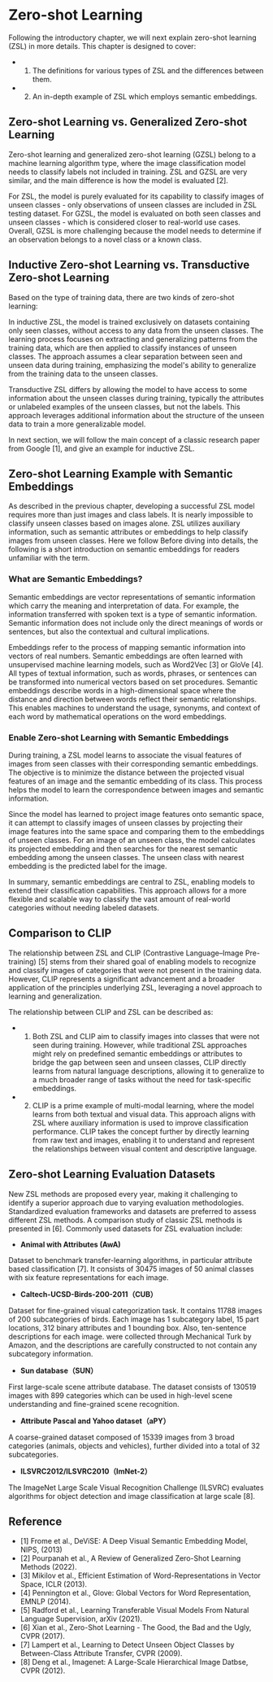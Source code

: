 # Zero-shot Learning

Following the introductory chapter, we will next explain zero-shot learning (ZSL) in more details. This chapter is designed to cover:
- 1. The definitions for various types of ZSL and the differences between them.   
- 2. An in-depth example of ZSL which employs semantic embeddings. 

## Zero-shot Learning vs. Generalized Zero-shot Learning

Zero-shot learning and generalized zero-shot learning (GZSL) belong to a machine learning algorithm type, where the image classification model needs to classify labels not included in training. ZSL and GZSL are very similar, and the main difference is how the model is evaluated [2].

For ZSL, the model is purely evaluated for its capability to classify images of unseen classes - only observations of unseen classes are included in ZSL testing dataset. For GZSL, the model is evaluated on both seen classes and unseen classes - which is considered closer to real-world use cases. Overall, GZSL is more challenging because the model needs to determine if an observation belongs to a novel class or a known class. 

## Inductive Zero-shot Learning vs. Transductive Zero-shot Learning

Based on the type of training data, there are two kinds of zero-shot learning:

In inductive ZSL, the model is trained exclusively on datasets containing only seen classes, without access to any data from the unseen classes. The learning process focuses on extracting and generalizing patterns from the training data, which are then applied to classify instances of unseen classes. The approach assumes a clear separation between seen and unseen data during training, emphasizing the model's ability to generalize from the training data to the unseen classes. 

Transductive ZSL differs by allowing the model to have access to some information about the unseen classes during training, typically the attributes or unlabeled examples of the unseen classes, but not the labels. This approach leverages additional information about the structure of the unseen data to train a more generalizable model. 

In next section, we will follow the main concept of a classic research paper from Google [1], and give an example for inductive ZSL. 

## Zero-shot Learning Example with Semantic Embeddings

As described in the previous chapter, developing a successful ZSL model requires more than just images and class labels. It is nearly impossible to classify unseen classes based on images alone. ZSL utilizes auxiliary information, such as semantic attributes or embeddings to help classify images from unseen classes. Here we follow  Before diving into details, the following is a short introduction on semantic embeddings for readers unfamiliar with the term. 

### What are Semantic Embeddings? 

Semantic embeddings are vector representations of semantic information which carry the meaning and interpretation of data. For example, the information transferred with spoken text is a type of semantic information. Semantic information does not include only the direct meanings of words or sentences, but also the contextual and cultural implications.

Embeddings refer to the process of mapping semantic information into vectors of real numbers. Semantic embeddings are often learned with unsupervised machine learning models, such as Word2Vec [3] or GloVe [4]. All types of textual information, such as words, phrases, or sentences can be transformed into numerical vectors based on set procedures. Semantic embeddings describe words in a high-dimensional space where the distance and direction between words reflect their semantic relationships. This enables machines to understand the usage, synonyms, and context of each word by mathematical operations on the word embeddings. 

### Enable Zero-shot Learning with Semantic Embeddings  

During training, a ZSL model learns to associate the visual features of images from seen classes with their corresponding semantic embeddings. The objective is to minimize the distance between the projected visual features of an image and the semantic embedding of its class. This process helps the model to learn the correspondence between images and semantic information.

Since the model has learned to project image features onto semantic space, it can attempt to classify images of unseen classes by projecting their image features into the same space and comparing them to the embeddings of unseen classes. For an image of an unseen class, the model calculates its projected embedding and then searches for the nearest semantic embedding among the unseen classes. The unseen class with nearest embedding is the predicted label for the image.

In summary, semantic embeddings are central to ZSL, enabling models to extend their classification capabilities. This approach allows for a more flexible and scalable way to classify the vast amount of real-world categories without needing labeled datasets.

## Comparison to CLIP 

The relationship between ZSL and CLIP (Contrastive Language–Image Pre-training) [5] stems from their shared goal of enabling models to recognize and classify images of categories that were not present in the training data. However, CLIP represents a significant advancement and a broader application of the principles underlying ZSL, leveraging a novel approach to learning and generalization.

The relationship between CLIP and ZSL can be described as:

- 1. Both ZSL and CLIP aim to classify images into classes that were not seen during training. However, while traditional ZSL approaches might rely on predefined semantic embeddings or attributes to bridge the gap between seen and unseen classes, CLIP directly learns from natural language descriptions, allowing it to generalize to a much broader range of tasks without the need for task-specific embeddings.

- 2. CLIP is a prime example of multi-modal learning, where the model learns from both textual and visual data. This approach aligns with ZSL where auxiliary information is used to improve classification performance. CLIP takes the concept further by directly learning from raw text and images, enabling it to understand and represent the relationships between visual content and descriptive language.

## Zero-shot Learning Evaluation Datasets

New ZSL methods are proposed every year, making it challenging to identify a superior approach due to varying evaluation methodologies. Standardized evaluation frameworks and datasets are preferred to assess different ZSL methods. A comparison study of classic ZSL methods is presented in [6]. Commonly used datasets for ZSL evaluation include: 

- **Animal with Attributes (AwA)**

Dataset to benchmark transfer-learning algorithms, in particular attribute based classification [7]. It consists of 30475 images of 50 animal classes with six feature representations for each image.  

- **Caltech-UCSD-Birds-200-2011（CUB）**

Dataset for fine-grained visual categorization task. It contains 11788 images of 200 subcategories of birds. Each image has 1 subcategory label, 15 part locations, 312 binary attributes and 1 bounding box. Also, ten-sentence descriptions for each image. were collected through Mechanical Turk by Amazon, and the descriptions are carefully constructed to not contain any subcategory information.  

- **Sun database（SUN）**

First large-scale scene attribute database. The dataset consists of 130519 images with 899 categories which can be used in high-level scene understanding and fine-grained scene recognition. 

- **Attribute Pascal and Yahoo dataset（aPY）**

A coarse-grained dataset composed of 15339 images from 3 broad categories (animals, objects and vehicles), further divided into a total of 32 subcategories. 

- **ILSVRC2012/ILSVRC2010（ImNet-2）**

The ImageNet Large Scale Visual Recognition Challenge (ILSVRC) evaluates algorithms for object detection and image classification at large scale [8]. 

## Reference

- [1] Frome et al., DeViSE: A Deep Visual Semantic Embedding Model, NIPS, (2013)
- [2] Pourpanah et al., A Review of Generalized Zero-Shot Learning Methods (2022).
- [3] Mikilov et al., Efficient Estimation of Word-Representations in Vector Space, ICLR (2013). 
- [4] Pennington et al., Glove: Global Vectors for Word Representation, EMNLP (2014).
- [5] Radford et al., Learning Transferable Visual Models From Natural Language Supervision, arXiv (2021).
- [6] Xian et al., Zero-Shot Learning - The Good, the Bad and the Ugly, CVPR (2017).
- [7] Lampert et al., Learning to Detect Unseen Object Classes by Between-Class Attribute Transfer, CVPR (2009).
- [8] Deng et al., Imagenet: A Large-Scale Hierarchical Image Datbse, CVPR (2012). 